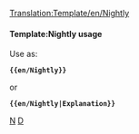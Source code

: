 <noinclude>[[Translation:Template/en/Nightly]]</noinclude><noinclude>
</noinclude>{{en/Ambox| type  = notice
| image = NightlyIcon.png
| text  = <strong>Nightly Builds</strong><br />The features mentioned in this section are currently only available in non-production releases such as [[en/Archive/Community/Nightly build|nightly builds]], betas or release candidates. {{{1|}}}
}}<noinclude>

====Template:Nightly usage====
Use as:

 '''<nowiki>{{en/Nightly}}</nowiki>'''

or

 '''<nowiki>{{en/Nightly|Explanation}}</nowiki>'''

[[Category:en/Templates|N]][[Category:en/Message boxes|D]]</noinclude>